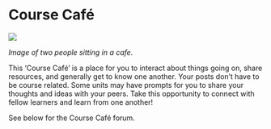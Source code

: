 # Course Café

![](assets/course-cafe/course-cafe.jpg)

*Image of two people sitting in a cafe.*

This 'Course Café' is a place for you to interact about things going on, share
resources, and generally get to know one another. Your posts don't have to be
course related. Some units may have prompts for you to share your thoughts and
ideas with your peers. Take this opportunity to connect with fellow learners and
learn from one another!


See below for the Course Café forum.
